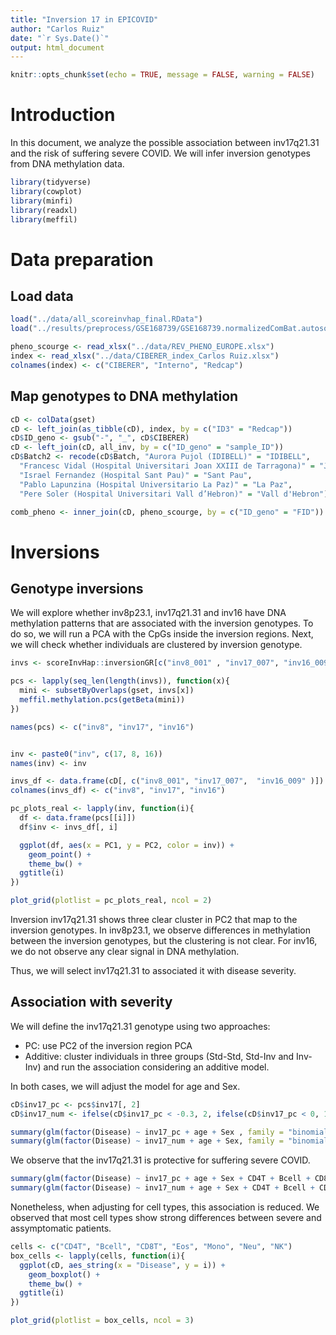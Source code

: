 ```yaml
---
title: "Inversion 17 in EPICOVID"
author: "Carlos Ruiz"
date: "`r Sys.Date()`"
output: html_document
---
```


```r
knitr::opts_chunk$set(echo = TRUE, message = FALSE, warning = FALSE)
```

# Introduction

In this document, we analyze the possible association between inv17q21.31 and the risk of suffering severe COVID. We will infer inversion genotypes from DNA methylation data.


```r
library(tidyverse)
library(cowplot)
library(minfi)
library(readxl)
library(meffil)
```

# Data preparation

## Load data
```r
load("../data/all_scoreinvhap_final.RData")
load("../results/preprocess/GSE168739/GSE168739.normalizedComBat.autosomic.filterAnnotatedProbes.GenomicRatioSet.Rdata")

pheno_scourge <- read_xlsx("../data/REV_PHENO_EUROPE.xlsx")
index <- read_xlsx("../data/CIBERER_index_Carlos Ruiz.xlsx")
colnames(index) <- c("CIBERER", "Interno", "Redcap")
```

## Map genotypes to DNA methylation
```r
cD <- colData(gset)
cD <- left_join(as_tibble(cD), index, by = c("ID3" = "Redcap"))
cD$ID_geno <- gsub("-", "_", cD$CIBERER)
cD <- left_join(cD, all_inv, by = c("ID_geno" = "sample_ID"))
cD$Batch2 <- recode(cD$Batch, "Aurora Pujol (IDIBELL)" = "IDIBELL",
  "Francesc Vidal (Hospital Universitari Joan XXIII de Tarragona)" = "Joan XXIII",
  "Israel Fernandez (Hospital Sant Pau)" = "Sant Pau",
  "Pablo Lapunzina (Hospital Universitario La Paz)" = "La Paz",
  "Pere Soler (Hospital Universitari Vall d’Hebron)" = "Vall d'Hebron")

comb_pheno <- inner_join(cD, pheno_scourge, by = c("ID_geno" = "FID"))
```


# Inversions

## Genotype inversions

We will explore whether inv8p23.1, inv17q21.31 and inv16 have DNA methylation patterns that are associated with the inversion genotypes. To do so, we will run a PCA with the CpGs inside the inversion regions. Next, we will check whether individuals are clustered by inversion genotype.


```r
invs <- scoreInvHap::inversionGR[c("inv8_001" , "inv17_007", "inv16_009"  )]

pcs <- lapply(seq_len(length(invs)), function(x){
  mini <- subsetByOverlaps(gset, invs[x])
  meffil.methylation.pcs(getBeta(mini))
})

names(pcs) <- c("inv8", "inv17", "inv16")


inv <- paste0("inv", c(17, 8, 16))
names(inv) <- inv

invs_df <- data.frame(cD[, c("inv8_001", "inv17_007",  "inv16_009" )])
colnames(invs_df) <- c("inv8", "inv17", "inv16")

pc_plots_real <- lapply(inv, function(i){
  df <- data.frame(pcs[[i]])
  df$inv <- invs_df[, i]

  ggplot(df, aes(x = PC1, y = PC2, color = inv)) +
    geom_point() +
    theme_bw() +
  ggtitle(i)
})
```

```r
plot_grid(plotlist = pc_plots_real, ncol = 2)
```

Inversion inv17q21.31 shows three clear cluster in PC2 that map to the inversion genotypes. In inv8p23.1, we observe differences in methylation between the inversion genotypes, but the clustering is not clear. For inv16, we do not observe any clear signal in DNA methylation.

Thus, we will select inv17q21.31 to associated it with disease severity.

## Association with severity

We will define the inv17q21.31 genotype using two approaches:

- PC: use PC2 of the inversion region PCA
- Additive: cluster individuals in three groups (Std-Std, Std-Inv and Inv-Inv) and run the association considering an additive model.

In both cases, we will adjust the model for age and Sex.

```r
cD$inv17_pc <- pcs$inv17[, 2]
cD$inv17_num <- ifelse(cD$inv17_pc < -0.3, 2, ifelse(cD$inv17_pc < 0, 1, 0))

summary(glm(factor(Disease) ~ inv17_pc + age + Sex , family = "binomial", cD))
summary(glm(factor(Disease) ~ inv17_num + age + Sex, family = "binomial", cD))
```

We observe that the inv17q21.31 is protective for suffering severe COVID.

```r
summary(glm(factor(Disease) ~ inv17_pc + age + Sex + CD4T + Bcell + CD8T + Eos + Mono + Neu + NK, family = "binomial", cD))
summary(glm(factor(Disease) ~ inv17_num + age + Sex + CD4T + Bcell + CD8T + Eos + Mono + Neu + NK, family = "binomial", cD))
```

Nonetheless, when adjusting for cell types, this association is reduced. We observed that most cell types show strong differences between severe and assymptomatic patients.

```r
cells <- c("CD4T", "Bcell", "CD8T", "Eos", "Mono", "Neu", "NK")
box_cells <- lapply(cells, function(i){
  ggplot(cD, aes_string(x = "Disease", y = i)) +
    geom_boxplot() +
    theme_bw() +
  ggtitle(i)
})

plot_grid(plotlist = box_cells, ncol = 3)
```
